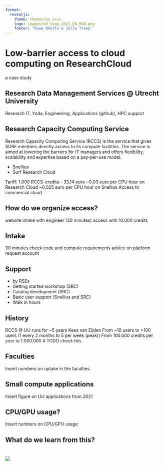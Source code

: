 ```yaml
--- 
format: 
  revealjs:
    theme: themes/uu.scss
    logo: images/UU_logo_2021_EN_RGB.png
    footer: "Dawa Ometto & Jelle Treep"
---
```


# Low-barrier access to cloud computing on ResearchCloud {data-background-color="#FFCD00"}

::: {.r-stack}
a case study
:::

::: {.footer}
:::

## Research Data Management Services @ Utrecht University
::: {.theme-section}
Research IT, Yoda, Engineering, Applications (github), HPC support

:::

## Research Capacity Computing Service
::: {.theme-section}
Research Capacity Computing Service (RCCS) is the service that gives SURF members directly access to its compute facilities. The service is aimed at lowering the barriers for IT managers and offers flexibility, scalability and expertise based on a pay-per-use model.

- Snellius
- Surf Research Cloud

Tariff: 1.000 RCCS-credits - 33,14 euro
~0,03 euro per CPU hour on Research Cloud
~0,025 euro per CPU hour on Snellius
Access to commercial cloud 

:::

## How do we organize access?
::: {.theme-section}
website
intake with engineer (30 minutes)
access with 10.000 credits
:::

## Intake
::: {.theme-section}

30 minutes
check code and compute requirements
advice on platform
request account
:::

## Support

::: {.theme-section}
- by RSEs
- Getting started workshop (SRC)
- Catalog development (SRC)
- Basic user support (Snellius and SRC)
- Walk in hours
:::

## History
::: {.theme-section}
RCCS @ UU runs for ~5 years
Kees van Eijden
From ~10 users to >100 users (1 every 2 months to 5 per week (peak))
From 100.000 credits per year to 1.000.000 # TODO check this

:::

## Faculties

::: {.theme-section}
Insert numbers on uptake in the faculties
:::

## Small compute applications

::: {.theme-section}
Insert figure on UU applications from 2021
:::

## CPU/GPU usage?

::: {.theme-section}
Insert numbers on CPU/GPU usage
:::

## What do we learn from this?





# {data-background-color="#FFCD00"}

![](images/UU_logo_2021_EN_RGB_payoff.png)
